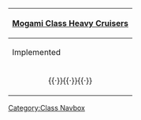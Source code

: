 {| class="mw-collapsible mw-collapsed wikitable" align=center
! [[:Category:Mogami Class|Mogami Class Heavy Cruisers]]
|-
! Implemented
|-
| align=center| {{ShipLink|Mogami}}{{·}}{{ShipLink|Mikuma}}{{·}}{{ShipLink|Suzuya}}{{·}}{{ShipLink|Kumano}}
|}<noinclude>[[Category:Class Navbox]]</noinclude>